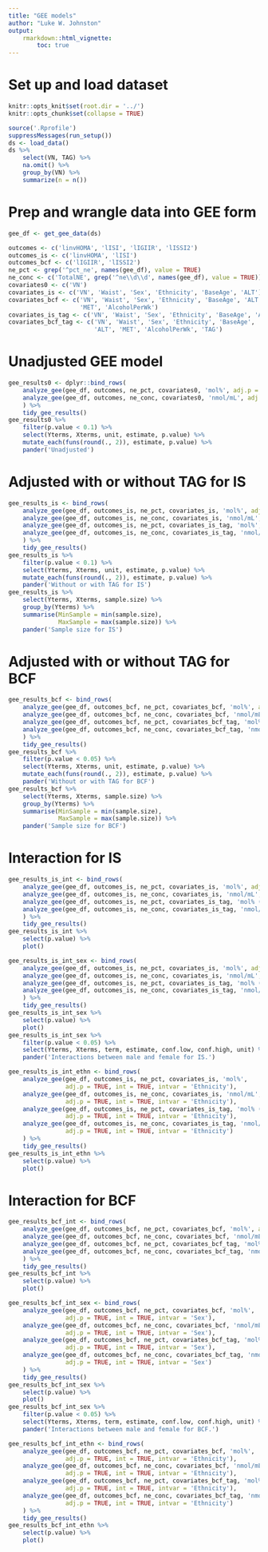 ```yaml
---
title: "GEE models"
author: "Luke W. Johnston"
output: 
    rmarkdown::html_vignette:
        toc: true
---
```


# Set up and load dataset

```r
knitr::opts_knit$set(root.dir = '../')
knitr::opts_chunk$set(collapse = TRUE)
```

```r
source('.Rprofile')
suppressMessages(run_setup())
ds <- load_data()
ds %>% 
    select(VN, TAG) %>% 
    na.omit() %>% 
    group_by(VN) %>% 
    summarize(n = n())
```

# Prep and wrangle data into GEE form

```r
gee_df <- get_gee_data(ds)

outcomes <- c('linvHOMA', 'lISI', 'lIGIIR', 'lISSI2')
outcomes_is <- c('linvHOMA', 'lISI')
outcomes_bcf <- c('lIGIIR', 'lISSI2')
ne_pct <- grep('^pct_ne', names(gee_df), value = TRUE)
ne_conc <- c('TotalNE', grep('^ne\\d\\d', names(gee_df), value = TRUE))
covariates0 <- c('VN')
covariates_is <- c('VN', 'Waist', 'Sex', 'Ethnicity', 'BaseAge', 'ALT')
covariates_bcf <- c('VN', 'Waist', 'Sex', 'Ethnicity', 'BaseAge', 'ALT', 
                    'MET', 'AlcoholPerWk')
covariates_is_tag <- c('VN', 'Waist', 'Sex', 'Ethnicity', 'BaseAge', 'ALT', 'TAG')
covariates_bcf_tag <- c('VN', 'Waist', 'Sex', 'Ethnicity', 'BaseAge', 
                        'ALT', 'MET', 'AlcoholPerWk', 'TAG')
```

# Unadjusted GEE model

```r
gee_results0 <- dplyr::bind_rows(
    analyze_gee(gee_df, outcomes, ne_pct, covariates0, 'mol%', adj.p = TRUE),
    analyze_gee(gee_df, outcomes, ne_conc, covariates0, 'nmol/mL', adj.p = TRUE)
    ) %>% 
    tidy_gee_results()
gee_results0 %>% 
    filter(p.value < 0.1) %>% 
    select(Yterms, Xterms, unit, estimate, p.value) %>% 
    mutate_each(funs(round(., 2)), estimate, p.value) %>% 
    pander('Unadjusted')
```

# Adjusted with or without TAG for IS

```r
gee_results_is <- bind_rows(
    analyze_gee(gee_df, outcomes_is, ne_pct, covariates_is, 'mol%', adj.p = TRUE),
    analyze_gee(gee_df, outcomes_is, ne_conc, covariates_is, 'nmol/mL', adj.p = TRUE),
    analyze_gee(gee_df, outcomes_is, ne_pct, covariates_is_tag, 'mol%', adj.p = TRUE),
    analyze_gee(gee_df, outcomes_is, ne_conc, covariates_is_tag, 'nmol/mL', adj.p = TRUE)
    ) %>% 
    tidy_gee_results()
gee_results_is %>%
    filter(p.value < 0.1) %>% 
    select(Yterms, Xterms, unit, estimate, p.value) %>% 
    mutate_each(funs(round(., 2)), estimate, p.value) %>% 
    pander('Without or with TAG for IS')
gee_results_is %>% 
    select(Yterms, Xterms, sample.size) %>% 
    group_by(Yterms) %>% 
    summarise(MinSample = min(sample.size),
              MaxSample = max(sample.size)) %>% 
    pander('Sample size for IS')
```

# Adjusted with or without TAG for BCF

```r
gee_results_bcf <- bind_rows(
    analyze_gee(gee_df, outcomes_bcf, ne_pct, covariates_bcf, 'mol%', adj.p = TRUE),
    analyze_gee(gee_df, outcomes_bcf, ne_conc, covariates_bcf, 'nmol/mL', adj.p = TRUE),
    analyze_gee(gee_df, outcomes_bcf, ne_pct, covariates_bcf_tag, 'mol% (w/ tag)', adj.p = TRUE),
    analyze_gee(gee_df, outcomes_bcf, ne_conc, covariates_bcf_tag, 'nmol/mL (w/ tag)', adj.p = TRUE)
    ) %>% 
    tidy_gee_results()
gee_results_bcf %>% 
    filter(p.value < 0.05) %>% 
    select(Yterms, Xterms, unit, estimate, p.value) %>% 
    mutate_each(funs(round(., 2)), estimate, p.value) %>% 
    pander('Without or with TAG for BCF')
gee_results_bcf %>% 
    select(Yterms, Xterms, sample.size) %>% 
    group_by(Yterms) %>% 
    summarise(MinSample = min(sample.size),
              MaxSample = max(sample.size)) %>% 
    pander('Sample size for BCF')
```

# Interaction for IS

```r
gee_results_is_int <- bind_rows(
    analyze_gee(gee_df, outcomes_is, ne_pct, covariates_is, 'mol%', adj.p = TRUE, int = TRUE),
    analyze_gee(gee_df, outcomes_is, ne_conc, covariates_is, 'nmol/mL', adj.p = TRUE, int = TRUE),
    analyze_gee(gee_df, outcomes_is, ne_pct, covariates_is_tag, 'mol% (w/ tag)', adj.p = TRUE, int = TRUE),
    analyze_gee(gee_df, outcomes_is, ne_conc, covariates_is_tag, 'nmol/mL (w/ tag)', adj.p = TRUE, int = TRUE)
    ) %>% 
    tidy_gee_results()
gee_results_is_int %>%
    select(p.value) %>% 
    plot()
```

```r
gee_results_is_int_sex <- bind_rows(
    analyze_gee(gee_df, outcomes_is, ne_pct, covariates_is, 'mol%', adj.p = TRUE, int = TRUE, intvar = 'Sex'),
    analyze_gee(gee_df, outcomes_is, ne_conc, covariates_is, 'nmol/mL', adj.p = TRUE, int = TRUE, intvar = 'Sex'),
    analyze_gee(gee_df, outcomes_is, ne_pct, covariates_is_tag, 'mol% (w/ tag)', adj.p = TRUE, int = TRUE, intvar = 'Sex'),
    analyze_gee(gee_df, outcomes_is, ne_conc, covariates_is_tag, 'nmol/mL (w/ tag)', adj.p = TRUE, int = TRUE, intvar = 'Sex')
    ) %>% 
    tidy_gee_results()
gee_results_is_int_sex %>%
    select(p.value) %>% 
    plot()
gee_results_is_int_sex %>%
    filter(p.value < 0.05) %>% 
    select(Yterms, Xterms, term, estimate, conf.low, conf.high, unit) %>% 
    pander('Interactions between male and female for IS.')
```

```r
gee_results_is_int_ethn <- bind_rows(
    analyze_gee(gee_df, outcomes_is, ne_pct, covariates_is, 'mol%', 
                adj.p = TRUE, int = TRUE, intvar = 'Ethnicity'),
    analyze_gee(gee_df, outcomes_is, ne_conc, covariates_is, 'nmol/mL', 
                adj.p = TRUE, int = TRUE, intvar = 'Ethnicity'),
    analyze_gee(gee_df, outcomes_is, ne_pct, covariates_is_tag, 'mol% (w/ tag)', 
                adj.p = TRUE, int = TRUE, intvar = 'Ethnicity'),
    analyze_gee(gee_df, outcomes_is, ne_conc, covariates_is_tag, 'nmol/mL (w/ tag)', 
                adj.p = TRUE, int = TRUE, intvar = 'Ethnicity')
    ) %>% 
    tidy_gee_results()
gee_results_is_int_ethn %>%
    select(p.value) %>% 
    plot()
```

# Interaction for BCF

```r
gee_results_bcf_int <- bind_rows(
    analyze_gee(gee_df, outcomes_bcf, ne_pct, covariates_bcf, 'mol%', adj.p = TRUE, int = TRUE),
    analyze_gee(gee_df, outcomes_bcf, ne_conc, covariates_bcf, 'nmol/mL', adj.p = TRUE, int = TRUE),
    analyze_gee(gee_df, outcomes_bcf, ne_pct, covariates_bcf_tag, 'mol% (w/ tag)', adj.p = TRUE, int = TRUE),
    analyze_gee(gee_df, outcomes_bcf, ne_conc, covariates_bcf_tag, 'nmol/mL (w/ tag)', adj.p = TRUE, int = TRUE)
    ) %>% 
    tidy_gee_results()
gee_results_bcf_int %>% 
    select(p.value) %>% 
    plot()
```

```r
gee_results_bcf_int_sex <- bind_rows(
    analyze_gee(gee_df, outcomes_bcf, ne_pct, covariates_bcf, 'mol%', 
                adj.p = TRUE, int = TRUE, intvar = 'Sex'),
    analyze_gee(gee_df, outcomes_bcf, ne_conc, covariates_bcf, 'nmol/mL', 
                adj.p = TRUE, int = TRUE, intvar = 'Sex'),
    analyze_gee(gee_df, outcomes_bcf, ne_pct, covariates_bcf_tag, 'mol% (w/ tag)', 
                adj.p = TRUE, int = TRUE, intvar = 'Sex'),
    analyze_gee(gee_df, outcomes_bcf, ne_conc, covariates_bcf_tag, 'nmol/mL (w/ tag)', 
                adj.p = TRUE, int = TRUE, intvar = 'Sex')
    ) %>% 
    tidy_gee_results()
gee_results_bcf_int_sex %>% 
    select(p.value) %>%
    plot()
gee_results_bcf_int_sex %>%
    filter(p.value < 0.05) %>% 
    select(Yterms, Xterms, term, estimate, conf.low, conf.high, unit) %>% 
    pander('Interactions between male and female for BCF.')
```

```r
gee_results_bcf_int_ethn <- bind_rows(
    analyze_gee(gee_df, outcomes_bcf, ne_pct, covariates_bcf, 'mol%', 
                adj.p = TRUE, int = TRUE, intvar = 'Ethnicity'),
    analyze_gee(gee_df, outcomes_bcf, ne_conc, covariates_bcf, 'nmol/mL', 
                adj.p = TRUE, int = TRUE, intvar = 'Ethnicity'),
    analyze_gee(gee_df, outcomes_bcf, ne_pct, covariates_bcf_tag, 'mol% (w/ tag)', 
                adj.p = TRUE, int = TRUE, intvar = 'Ethnicity'),
    analyze_gee(gee_df, outcomes_bcf, ne_conc, covariates_bcf_tag, 'nmol/mL (w/ tag)', 
                adj.p = TRUE, int = TRUE, intvar = 'Ethnicity')
    ) %>% 
    tidy_gee_results()
gee_results_bcf_int_ethn %>% 
    select(p.value) %>% 
    plot()
```
